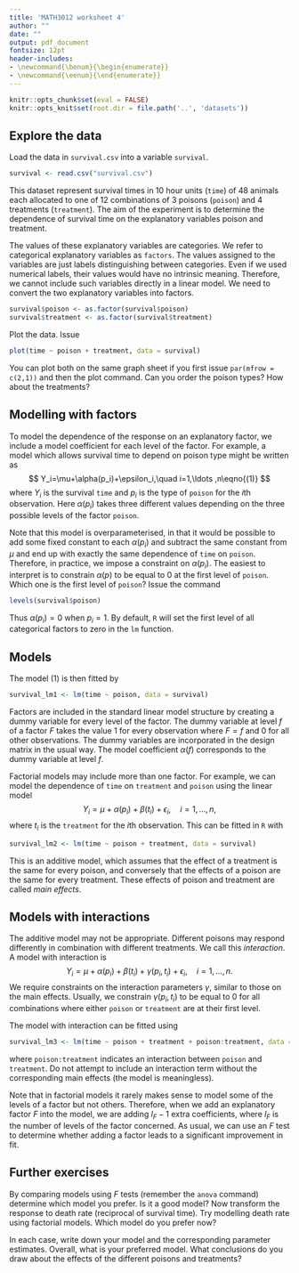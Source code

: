 ```yaml
---
title: 'MATH3012 worksheet 4'
author: ""
date: ""
output: pdf_document
fontsize: 12pt
header-includes:
- \newcommand{\benum}{\begin{enumerate}}
- \newcommand{\eenum}{\end{enumerate}}
---
```



```r
knitr::opts_chunk$set(eval = FALSE)
knitr::opts_knit$set(root.dir = file.path('..', 'datasets'))
```

## Explore the data

Load the data in `survival.csv` into a variable `survival`.
```r
survival <- read.csv("survival.csv")
```

This dataset represent survival times in 10 hour units (`time`) of 48
animals each allocated to one of 12 combinations of 3 poisons (`poison`)
and 4 treatments (`treatment`).
The aim of the experiment is to determine the dependence of survival time
on the explanatory variables poison and treatment.

The values of these explanatory variables are categories.
We refer to categorical explanatory variables as `factors`.
The values assigned to the variables are just labels distinguishing
between categories.
Even if we used numerical labels, their values would have no
intrinsic meaning. Therefore, we cannot include such variables directly
in a linear model. We need to convert the two explanatory variables into
factors.
```r
survival$poison <- as.factor(survival$poison)
survival$treatment <- as.factor(survival$treatment)
```

Plot the data. Issue 
```r
plot(time ~ poison + treatment, data = survival)
```
You can plot both on the same
graph sheet if you first issue `par(mfrow = c(2,1))` and then the plot command.
Can you order the poison types? How about the treatments?

## Modelling with factors

To model the dependence of the response on an explanatory factor,
we include a model coefficient for each level of the factor.
For example,  a model which allows survival time  to depend on poison type
might be written as
$$
Y_i=\mu+\alpha(p_i)+\epsilon_i,\quad i=1,\ldots ,n\eqno{(1)}
$$
where $Y_i$ is the survival `time` and $p_i$ is the type of `poison` for the $i$th observation.
Here $\alpha(p_i)$ takes three different values depending on the three possible
levels of the factor `poison`.

Note that this model is overparameterised, in that it would be possible
to add some fixed constant to each $\alpha(p_i)$ and subtract the same
constant from $\mu$ and end up with exactly the same dependence of  `time` on `poison`.
Therefore, in practice, we impose a constraint on
$\alpha(p_i)$. The easiest to interpret is to constrain $\alpha(p)$ to be equal to 0
at the first  level of `poison`. 
Which one is the first level of `poison`? Issue the command
```r
levels(survival$poison)
```
Thus $\alpha(p_i)=0$ when $p_i=1$.
By default, `R` will set the first level of
all categorical factors to zero in the `lm` function. 


## Models

The model $(1)$ is then fitted by
```r
survival_lm1 <- lm(time ~ poison, data = survival)
```
Factors are included in the standard linear model structure by
creating a dummy variable for every level of the factor. The dummy variable
at level $f$ of a factor $F$ takes the value 1 for every observation
where $F=f$ and 0 for all other observations.
The dummy variables are incorporated in the design matrix in the usual way.
The model coefficient $\alpha(f)$ corresponds to the dummy variable
at level $f$.

Factorial models may include more than one factor.
For example, we can model the dependence of `time` on `treatment` and `poison`
using the linear model
$$
Y_i=\mu+\alpha(p_i)+\beta(t_i)+\epsilon_i,\quad i=1,\ldots ,n,
$$
where $t_i$ is the `treatment` for the $i$th observation.
This can be fitted in `R` with
```r
survival_lm2 <- lm(time ~ poison + treatment, data = survival)
```

This is an additive model, which assumes that the effect of a treatment is
the same for every poison, and conversely that the
effects of a poison are the same for every treatment.
These effects of poison and treatment are called *main effects*.

## Models with interactions

The additive model may not be appropriate.
Different poisons may respond differently in
combination with different treatments.
We call this *interaction*.
A model with interaction is
$$
Y_i=\mu+\alpha(p_i)+\beta(t_i)+\gamma(p_i,t_i)+\epsilon_i,\quad i=1,\ldots ,n.
$$
We require constraints on the interaction parameters $\gamma$, similar to those
on the main effects.
Usually, we constrain $\gamma(p_i,t_i)$ to be equal to 0 for all combinations
where either `poison` or `treatment` are at their first level.

The model with interaction can be fitted using
```r
survival_lm3 <- lm(time ~ poison + treatment + poison:treatment, data = survival)
```

where `poison:treatment` indicates an interaction between `poison` and `treatment`.
Do not attempt to include an interaction term without the
corresponding main effects (the model is meaningless).

Note that in factorial models it rarely makes sense to model some
of the levels of a factor but not others. Therefore, when we add
an explanatory factor $F$ into the model, we are adding $l_F-1$
extra coefficients, where $l_F$ is the number of levels of
the factor concerned.
As usual, we can use an $F$ test to determine whether adding a factor leads
to a significant improvement in fit.

## Further exercises

\benum
\item By comparing models using $F$ tests (remember the `anova`
command) determine which model you prefer. Is it a good model?
\item
Now transform the response to death rate (reciprocal of
survival time). Try modelling death rate using factorial models.
Which model do you prefer now?
\item
In each case, write down your model and the corresponding
parameter estimates. Overall, what is your preferred model.
What conclusions do you draw about the effects of
the different poisons and treatments?
\eenum
